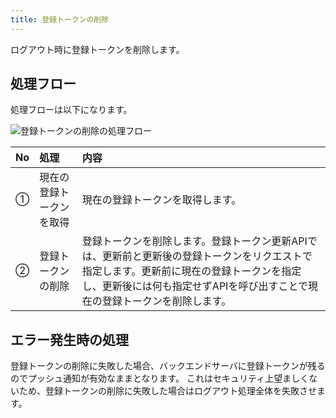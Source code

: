 ```yaml
---
title: 登録トークンの削除
---
```


ログアウト時に登録トークンを削除します。

## 処理フロー

処理フローは以下になります。

![登録トークンの削除の処理フロー](remove-token.drawio.png)

| No | 処理 | 内容 |
|:--|:--|:--|
| ① | 現在の登録トークンを取得 | 現在の登録トークンを取得します。 |
| ② | 登録トークンの削除 | 登録トークンを削除します。登録トークン更新APIでは、更新前と更新後の登録トークンをリクエストで指定します。更新前に現在の登録トークンを指定し、更新後には何も指定せずAPIを呼び出すことで現在の登録トークンを削除します。 |

## エラー発生時の処理

登録トークンの削除に失敗した場合、バックエンドサーバに登録トークンが残るのでプッシュ通知が有効なままとなります。
これはセキュリティ上望ましくないため、登録トークンの削除に失敗した場合はログアウト処理全体を失敗させます。
